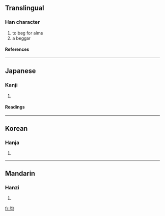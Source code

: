 ==Translingual==
===Han character===
{{Han char|rad=勹|as=03|sn=5|four=|canj=心卜女 (PYV), X心卜女 (XPYV)}}
# to beg for alms
# a beggar
====References====
{{Han ref|kx=0150.260|dkj=02505|dj=0340.010|hdz=10257.050|uh=5304|ud=21252}}
----
==Japanese==
===Kanji===
{{ja-kanji|grade=|rs=勹03}}
# {{defn|Japanese}} 
====Readings====
{{ja-readings|on=[[かい]] (kai)|kun=[[もとめる]] (motomeru)}}
----
==Korean==
===Hanja===
{{ko-hanja|hangeul=개, 갈|rv=gae, gal|mr=kae, kal}}
# {{defn|Korean}}
----
==Mandarin==
===Hanzi===
{{cmn-hanzi|pin=gài (gai4)|wg=kai<sup>4</sup>}}
# {{defn|Mandarin}}

[[fr:匄]]